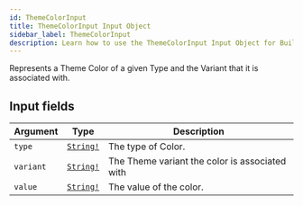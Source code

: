 ```yaml
---
id: ThemeColorInput
title: ThemeColorInput Input Object
sidebar_label: ThemeColorInput
description: Learn how to use the ThemeColorInput Input Object for Builder's API.
---
```


Represents a Theme Color of a given Type and the Variant that it is associated with.

## Input fields

| Argument  | Type                                      | Description                                    |
| --------- | ----------------------------------------- | ---------------------------------------------- |
| `type`    | [`String!`](/composer/builder/api/schema/scalar/String.mdx) | The type of Color.                             |
| `variant` | [`String!`](/composer/builder/api/schema/scalar/String.mdx) | The Theme variant the color is associated with |
| `value`   | [`String!`](/composer/builder/api/schema/scalar/String.mdx) | The value of the color.                        |
